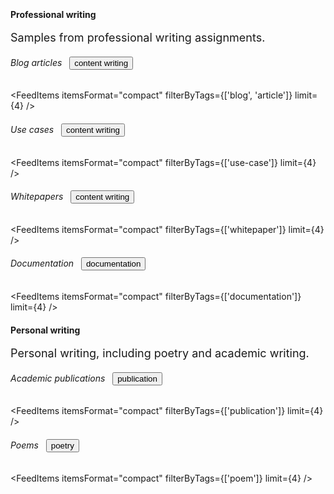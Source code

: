 <AuthorBanner />

<p>&nbsp;</p>

#### Professional writing 

<p style="font-size: 18px;">Samples from professional writing assignments.</p>

<h6>Blog articles&nbsp;&nbsp;
  <Link to='blogs'>
    <Button style={{marginTop: '8px'}}>content writing</Button>
  </Link>
</h6>

<FeedItems 
  itemsFormat="compact" 
  filterByTags={['blog', 'article']} 
  limit={4} 
/>

<h6>Use cases&nbsp;&nbsp;
  <Link to='use-case'>
    <Button style={{marginTop: '8px'}}>content writing</Button>
  </Link>
</h6>

<FeedItems 
  itemsFormat="compact" 
  filterByTags={['use-case']} 
  limit={4} 
/>

<h6>Whitepapers&nbsp;&nbsp;
  <Link to='Whitepapers'>
    <Button style={{marginTop: '8px'}}>content writing</Button>
  </Link>
</h6>

<FeedItems 
  itemsFormat="compact" 
  filterByTags={['whitepaper']} 
  limit={4} 
/>

<h6>Documentation&nbsp;&nbsp;
  <Link to='documentation'>
    <Button style={{marginTop: '8px'}}>documentation</Button>
  </Link>
</h6>

<FeedItems 
  itemsFormat="compact" 
  filterByTags={['documentation']} 
  limit={4} 
/>

#### Personal writing

<p style="font-size: 18px;">Personal writing, including poetry and academic writing.</p>

<h6>Academic publications&nbsp;&nbsp;
  <Link to='publications'>
    <Button style={{marginTop: '8px'}}>publication</Button>
  </Link>
</h6>

<FeedItems 
  itemsFormat="compact" 
  filterByTags={['publication']} 
  limit={4} 
/>

<h6>Poems&nbsp;&nbsp;
  <Link to='poems'>
    <Button style={{marginTop: '8px'}}>poetry</Button>
  </Link>
</h6>

<FeedItems 
  itemsFormat="compact" 
  filterByTags={['poem']} 
  limit={4} 
/>